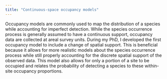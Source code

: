 ```yaml
---
title: "Continuous-space occupancy models"
---
```


Occupancy models are commonly used to map the distribution of a species while accounting for imperfect detection.
While the species occurrence process is generally assumed to have a continuous support, occupancy data are collected at areal survey units.
During my PhD, I developed the first occupancy model to include a change of spatial support.
This is beneficial because it allows for more realistic models about the species occurrence process while still properly accounting for the discrete spatial support of the observed data.
This model also allows for only a portion of a site to be occupied and relates the probability of detecting a species to these within-site occupancy proportions.